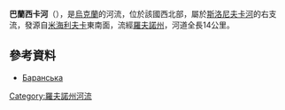 '''巴蘭西卡河'''（{{lang-uk|Баранська}}），是[[烏克蘭|烏克蘭]]的河流，位於該國西北部，屬於[[斯洛尼夫卡河|斯洛尼夫卡河]]的右支流，發源自[[米海利夫卡_(拉季維利夫區)|米海利夫卡]]東南面，流經[[羅夫諾州|羅夫諾州]]，河道全長14公里。

==參考資料==
* [https://web.archive.org/web/20131019104215/http://rivneruboohorona.io.ua/s192164/ Баранська]

{{DEFAULTSORT:Баранська}}
[[Category:羅夫諾州河流|Category:羅夫諾州河流]]


{{Ukraine-river-stub}}